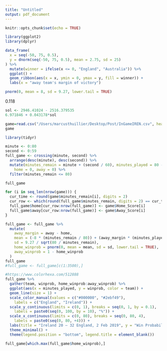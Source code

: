 ```yaml
---
title: "Untitled"
output: pdf_document
---
```


```r
knitr::opts_chunk$set(echo = TRUE)
```

```r
library(ggplot2)
library(dplyr)

data_frame(
  x = seq(-50, 75, 0.5),
  y = dnorm(seq(-50, 75, 0.5), mean = 2.75, sd = 25)
) %>%
  mutate(winner = ifelse(x <= 0, "England", "Australia")) %>%
  ggplot() +
  geom_ribbon(aes(x = x, ymin = 0, ymax = y, fill = winner)) +
  labs(x = "away team's margin of victory")

```


```r
pnorm(0, mean = 8, sd = 9.27, lower.tail = TRUE)
```
0.118



```r
sol <- 2946.41024 - 2516.379535	
6.971846 + 0.043178*sol
```



```r
game=read.csv("/Users/marcusthuillier/Desktop/Post/InGameIREN.csv", header=T)
game
```

```r
library(tidyr)

minute <- 0:80
second <- 0:59
full_game <- crossing(minute, second) %>%
  arrange(desc(minute), desc(second)) %>%
  mutate(minutes_remain = minute + (second / 60), minutes_played = 80 - minutes_remain,
    home = 0, away = 0) %>%
  filter(minutes_remain <= 80)

full_game

for (i in seq_len(nrow(game))) {
  cur_time <- round(game$minutes_remain[i], digits = 2)
  cur_row <- which(round(full_game$minutes_remain, digits = 2) == cur_time)
  full_game$home[cur_row:nrow(full_game)] <- game$Home_Score[i]
  full_game$away[cur_row:nrow(full_game)] <- game$Away_Score[i]
}

```

```r
full_game <- full_game %>%
  mutate(
    away_margin = away - home,
    mean = (-8 * (minutes_remain / 80)) + (away_margin * (minutes_played / 80)),
    sd = 9.27 / sqrt(80 / minutes_remain),
    home_winprob = pnorm(0, mean = mean, sd = sd, lower.tail = TRUE),
    away_winprob = 1 - home_winprob
  )
full_game
#full_game <- full_game[c(1:3500),]
```

```r
#https://www.colorhexa.com/512888
full_game %>%
  gather(team, winprob, home_winprob:away_winprob) %>%
  ggplot(aes(x = minutes_played, y = winprob, color = team)) +
  geom_line(size = 1) +
  scale_color_manual(values = c("#000000", "#2ebf49"),
    labels = c("England", "Ireland")) +
  scale_y_continuous(limits = c(0, 1), breaks = seq(0, 1, by = 0.1),
    labels = paste0(seq(0, 100, by = 10), "%")) +
  scale_x_continuous(limits = c(0, 80), breaks = seq(0, 80, 4),
    labels = paste0(seq(0, 80, +4))) +
  labs(title = "Ireland 20 – 32 England, 2 Feb 2019", y = "Win Probability", x = "Minutes Played") +
  theme_minimal() +
  theme(legend.position = "bottom", legend.title = element_blank())

full_game[which.max(full_game$home_winprob),]
```

















